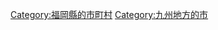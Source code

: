 {{Commonscat|Yukuhashi, Fukuoka}}
{{Catmore}}

{{DEFAULTSORT:Yukuhashi-shi}}
[[Category:福岡縣的市町村|Category:福岡縣的市町村]]
[[Category:九州地方的市|Category:九州地方的市]]